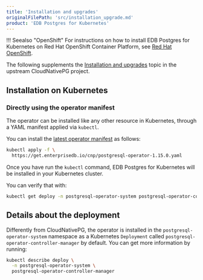 ```yaml
---
title: 'Installation and upgrades'
originalFilePath: 'src/installation_upgrade.md'
product: 'EDB Postgres for Kubernetes'
---
```


!!! Seealso "OpenShift"
    For instructions on how to install EDB Postgres for Kubernetes on Red Hat
    OpenShift Container Platform, see [Red Hat OpenShift](openshift.md).


The following supplements the [Installation and upgrades](https://cloudnative-pg.io/docs/1.15.0/installation_upgrade/) topic in the upstream CloudNativePG project.

## Installation on Kubernetes

### Directly using the operator manifest

The operator can be installed like any other resource in Kubernetes,
through a YAML manifest applied via `kubectl`.

You can install the [latest operator manifest](https://get.enterprisedb.io/cnp/postgresql-operator-1.15.0.yaml)
as follows:

```sh
kubectl apply -f \
  https://get.enterprisedb.io/cnp/postgresql-operator-1.15.0.yaml
```

Once you have run the `kubectl` command, EDB Postgres for Kubernetes will be installed in your Kubernetes cluster.

You can verify that with:

```sh
kubectl get deploy -n postgresql-operator-system postgresql-operator-controller-manager
```

<!-- THIS NEEDS TO BE DONE
### Using the Operator Lifecycle Manager (OLM)

OperatorHub is a community-sourced index of operators available via the
[Operator Lifecycle Manager](https://github.com/operator-framework/operator-lifecycle-manager),
which is a package managing system for operators.

You can install EDB Postgres for Kubernetes using the metadata available in the
[EDB Postgres for Kubernetes page](https://operatorhub.io/operator/cloud-native-postgresql)
from the [OperatorHub.io website](https://operatorhub.io), following the installation steps listed on that page.

-->

## Details about the deployment

Differently from CloudNativePG, the operator is installed in the `postgresql-operator-system` namespace as a Kubernetes
`Deployment` called `postgresql-operator-controller-manager` by default. You can get more information by running:

```sh
kubectl describe deploy \
  -n postgresql-operator-system \
  postgresql-operator-controller-manager
```
